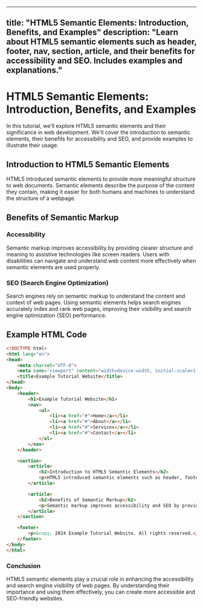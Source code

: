 
---
title: "HTML5 Semantic Elements: Introduction, Benefits, and Examples"
description: "Learn about HTML5 semantic elements such as header, footer, nav, section, article, and their benefits for accessibility and SEO. Includes examples and explanations."
---

# HTML5 Semantic Elements: Introduction, Benefits, and Examples

In this tutorial, we'll explore HTML5 semantic elements and their significance in web development. We'll cover the introduction to semantic elements, their benefits for accessibility and SEO, and provide examples to illustrate their usage.

## Introduction to HTML5 Semantic Elements

HTML5 introduced semantic elements to provide more meaningful structure to web documents. Semantic elements describe the purpose of the content they contain, making it easier for both humans and machines to understand the structure of a webpage.

## Benefits of Semantic Markup

### Accessibility

Semantic markup improves accessibility by providing clearer structure and meaning to assistive technologies like screen readers. Users with disabilities can navigate and understand web content more effectively when semantic elements are used properly.

### SEO (Search Engine Optimization)

Search engines rely on semantic markup to understand the content and context of web pages. Using semantic elements helps search engines accurately index and rank web pages, improving their visibility and search engine optimization (SEO) performance.

## Example HTML Code

```html
<!DOCTYPE html>
<html lang="en">
<head>
    <meta charset="UTF-8">
    <meta name="viewport" content="width=device-width, initial-scale=1.0">
    <title>Example Tutorial Website</title>
</head>
<body>
    <header>
        <h1>Example Tutorial Website</h1>
        <nav>
            <ul>
                <li><a href="#">Home</a></li>
                <li><a href="#">About</a></li>
                <li><a href="#">Services</a></li>
                <li><a href="#">Contact</a></li>
            </ul>
        </nav>
    </header>

    <section>
        <article>
            <h2>Introduction to HTML5 Semantic Elements</h2>
            <p>HTML5 introduced semantic elements such as header, footer, nav, section, article, etc., to provide more meaningful structure to web documents.</p>
        </article>

        <article>
            <h2>Benefits of Semantic Markup</h2>
            <p>Semantic markup improves accessibility and SEO by providing clearer structure and meaning to web content.</p>
        </article>
    </section>

    <footer>
        <p>&copy; 2024 Example Tutorial Website. All rights reserved.</p>
    </footer>
</body>
</html>
```
### Conclusion
HTML5 semantic elements play a crucial role in enhancing the accessibility and search engine visibility of web pages. By understanding their importance and using them effectively, you can create more accessible and SEO-friendly websites.
